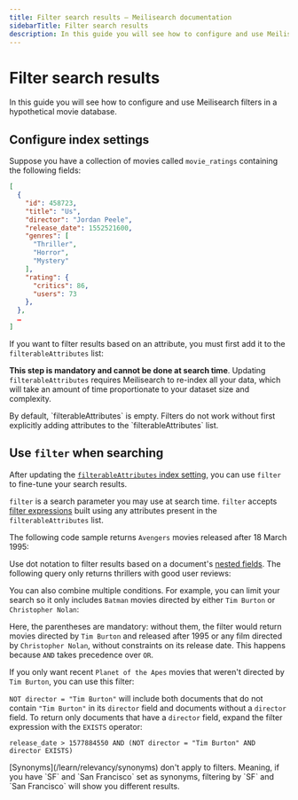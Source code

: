 ```yaml
---
title: Filter search results — Meilisearch documentation
sidebarTitle: Filter search results
description: In this guide you will see how to configure and use Meilisearch filters in a hypothetical movie database.
---
```


# Filter search results

In this guide you will see how to configure and use Meilisearch filters in a hypothetical movie database.

## Configure index settings

Suppose you have a collection of movies called `movie_ratings` containing the following fields:

```json
[
  {
    "id": 458723,
    "title": "Us",
    "director": "Jordan Peele",
    "release_date": 1552521600,
    "genres": [
      "Thriller",
      "Horror",
      "Mystery"
    ],
    "rating": {
      "critics": 86,
      "users": 73
    },
  },
  …
]
```

If you want to filter results based on an attribute, you must first add it to the `filterableAttributes` list:

<CodeSamples id="filtering_update_settings_1" />

**This step is mandatory and cannot be done at search time**. Updating `filterableAttributes` requires Meilisearch to re-index all your data, which will take an amount of time proportionate to your dataset size and complexity.

<Capsule intent="note">
By default, `filterableAttributes` is empty. Filters do not work without first explicitly adding attributes to the `filterableAttributes` list.
</Capsule>

## Use `filter` when searching

After updating the [`filterableAttributes` index setting](//reference/api/settings#filterable-attributes), you can use `filter` to fine-tune your search results.

`filter` is a search parameter you may use at search time. `filter` accepts [filter expressions](/learn/filtering_and_sorting/filter_expression_reference) built using any attributes present in the `filterableAttributes` list.

The following code sample returns `Avengers` movies released after 18 March 1995:

<CodeSamples id="filtering_guide_1" />

Use dot notation to filter results based on a document's [nested fields](/learn/engine/datatypes). The following query only returns thrillers with good user reviews:

<CodeSamples id="filtering_guide_nested_1" />

You can also combine multiple conditions. For example, you can limit your search so it only includes `Batman` movies directed by either `Tim Burton` or `Christopher Nolan`:

<CodeSamples id="filtering_guide_2" />

Here, the parentheses are mandatory: without them, the filter would return movies directed by `Tim Burton` and released after 1995 or any film directed by `Christopher Nolan`, without constraints on its release date. This happens because `AND` takes precedence over `OR`.

If you only want recent `Planet of the Apes` movies that weren't directed by `Tim Burton`, you can use this filter:

<CodeSamples id="filtering_guide_3" />

`NOT director = "Tim Burton"` will include both documents that do not contain `"Tim Burton"` in its `director` field and documents without a `director` field. To return only documents that have a `director` field, expand the filter expression with the `EXISTS` operator:

```
release_date > 1577884550 AND (NOT director = "Tim Burton" AND director EXISTS)
```

<Capsule intent="warning">
[Synonyms](/learn/relevancy/synonyms) don't apply to filters. Meaning, if you have `SF` and `San Francisco` set as synonyms, filtering by `SF` and `San Francisco` will show you different results.
</Capsule>
